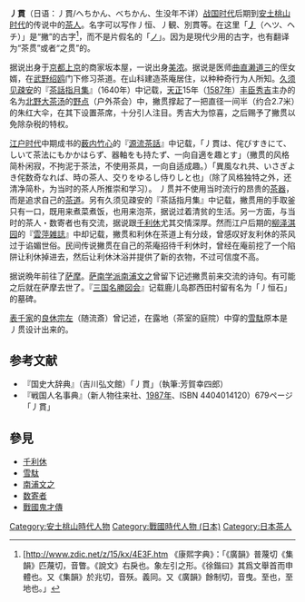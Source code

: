 '''丿貫'''（日语：丿貫/へちかん、べちかん、生没年不详）[[战国时代_(日本)|战国时代]]后期到[[安土桃山时代|安土桃山时代]]的传说中的[[茶人|茶人]]。名字可以写作丿恒、丿観、別貫等。在这里「'''[[丿部|丿]]'''（ヘツ、ヘチ）」是“撇”的古字<ref>[http://www.zdic.net/z/15/kx/4E3F.htm {{Wayback|url=http://www.zdic.net/z/15/kx/4E3F.htm |date=20180426112917 }} 《康熙字典》：「《廣韻》普蔑切《集韻》匹蔑切，音瞥。《說文》右戾也。象左引之形。《徐鍇曰》其爲文舉首而申體也。又《集韻》於兆切，音殀。義同。又《廣韻》餘制切，音曳。至也，至地也。」</ref>，而不是片假名的「[[の|ノ]]」。因为是現代少用的古字，也有翻译为“茶贯”或者“之贯”的。

据说出身于[[京都|京都]][[上京區|上京]]的商家坂本屋，一说出身[[美濃國|美浓]]。据说是医师[[曲直瀨道三|曲直濑道三]]的侄女婿，在[[武野紹鴎|武野绍鸥]]门下修习茶道。在山科建造茶庵居住，以种种奇行为人所知。[[久須見疎安|久须见疎安]]的『[[茶話指月集|茶話指月集]]』（1640年）中记载，[[天正_(日本)|天正]]15年（[[1587年|1587年]]）[[丰臣秀吉|丰臣秀吉]]主办的名为[[北野大茶湯|北野大茶汤]]的[[野点|野点]]（户外茶会）中，撇贯撑起了一把直径一间半（约合2.7米）的朱红大伞，在其下设置茶席，十分引人注目。秀吉大为惊喜，之后赐予了撇贯以免除杂税的特权。

[[江户时代|江户时代]]中期成书的[[藪内竹心|薮内竹心]]的『[[源流茶話|源流茶話]]』中记载，「丿貫は、侘びすきにて、しいて茶法にもかかはらず、器軸をも持たず、一向自適を趣とす」（撇贯的风格简朴闲寂，不拘泥于茶法，不使用茶具，一向自适成趣。）「異風なれ共、いさぎよき侘数奇なれば、時の茶人、交りをゆるし侍りしと也」（除了风格独特之外，还清净简朴，为当时的茶人所推崇和学习）。 丿贯并不使用当时流行的昂贵的[[茶器|茶器]]，而是追求自己的[[日本茶道|茶道]]。另有久须见疎安的『茶話指月集』中记载，撇贯用的手取釜只有一口，既用来煮菜煮饭，也用来泡茶，据说过着清贫的生活。另一方面，与当时的茶人・数寄者也有交流，据说跟[[千利休|千利休]]尤其交情深厚。然而江户后期的[[柳沢淇園|柳泽淇园]]的『[[雲萍雑誌|雲萍雑誌]]』中却记载，撇贯和利休在茶道上有分歧，曾感叹好友利休的茶风过于谄媚世俗。民间传说撇贯在自己的茶庵招待千利休时，曾经在庵前挖了一个陷阱让利休掉进去，然后让利休沐浴并提供了新的衣物，不过可信度不高。

据说晩年前往了[[薩摩國|萨摩]]。[[薩南学派|萨南学派]][[南浦文之|南浦文之]]曾留下记述撇贯前来交流的诗句。有可能之后就在萨摩去世了。『[[三国名勝図会|三国名勝図会]]』记载鹿儿岛郡西田村留有名为「丿恒石」的墓碑。

[[表千家|表千家]]的[[良休宗左|良休宗左]]（随流斎）曾记述，在露地（茶室的庭院）中穿的[[雪駄|雪駄]]原本是 丿贯设计出来的。

== 参考文献 ==
{{reflist}}

* 『国史大辞典』（吉川弘文館）「丿貫」（執筆:芳賀幸四郎）
* 『戦国人名事典』（新人物往来社、[[1987年|1987年]]、ISBN 4404014120）679ページ「丿貫」

== 參見==
* [[千利休|千利休]]
* [[雪駄|雪駄]]
* [[南浦文之|南浦文之]]
* [[数寄者|数寄者]]
* [[戰國鬼才傳|戰國鬼才傳]]
[[Category:安土桃山時代人物|Category:安土桃山時代人物]]
[[Category:戰國時代人物_(日本)|Category:戰國時代人物 (日本)]]
[[Category:日本茶人|Category:日本茶人]]